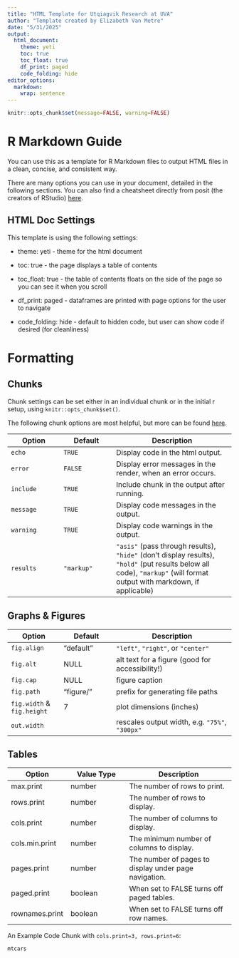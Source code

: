 ```yaml
---
title: "HTML Template for Utqiagvik Research at UVA"
author: "Template created by Elizabeth Van Metre"
date: "5/31/2025"
output: 
  html_document:
    theme: yeti
    toc: true
    toc_float: true
    df_print: paged
    code_folding: hide
editor_options: 
  markdown: 
    wrap: sentence
---
```


```r
knitr::opts_chunk$set(message=FALSE, warning=FALSE)
```

# R Markdown Guide

You can use this as a template for R Markdown files to output HTML files in a clean, concise, and consistent way.

There are many options you can use in your document, detailed in the following sections.
You can also find a cheatsheet directly from posit (the creators of RStudio) [here](https://rstudio.github.io/cheatsheets/html/rmarkdown.html).

## HTML Doc Settings

This template is using the following settings:

-   theme: yeti - theme for the html document

-   toc: true - the page displays a table of contents

-   toc_float: true - the table of contents floats on the side of the page so you can see it when you scroll

-   df_print: paged - dataframes are printed with page options for the user to navigate

-   code_folding: hide - default to hidden code, but user can show code if desired (for cleanliness)

# Formatting

## Chunks

Chunk settings can be set either in an individual chunk or in the initial r setup, using `knitr::opts_chunk$set()`.

The following chunk options are most helpful, but more can be found [here](https://rstudio.github.io/cheatsheets/html/rmarkdown.html#chunk-options).

| Option | Default | Description |
|-----------------|-----------------|--------------------------------------|
| `echo` | `TRUE` | Display code in the html output. |
| `error` | `FALSE` | Display error messages in the render, when an error occurs. |
| `include` | `TRUE` | Include chunk in the output after running. |
| `message` | `TRUE` | Display code messages in the output. |
| `warning` | `TRUE` | Display code warnings in the output. |
| `results` | `"markup"` | `"asis"` (pass through results), `"hide"` (don't display results), `"hold"` (put results below all code), `"markup"` (will format output with markdown, if applicable) |

## Graphs & Figures

| Option | Default | Description |
|-----------------|-----------------|--------------------------------------|
| `fig.align` | "default" | `"left"`, `"right"`, or `"center"` |
| `fig.alt` | NULL | alt text for a figure (good for accessibility!) |
| `fig.cap` | NULL | figure caption |
| `fig.path` | "figure/" | prefix for generating file paths |
| `fig.width` & `fig.height` | 7 | plot dimensions (inches) |
| `out.width` |  | rescales output width, e.g. `"75%"`, `"300px"` |

## Tables

| Option | Value Type | Description |
|-------------------|-------------------|-----------------------------------|
| max.print | number | The number of rows to print. |
| rows.print | number | The number of rows to display. |
| cols.print | number | The number of columns to display. |
| cols.min.print | number | The minimum number of columns to display. |
| pages.print | number | The number of pages to display under page navigation. |
| paged.print | boolean | When set to FALSE turns off paged tables. |
| rownames.print | boolean | When set to FALSE turns off row names. |

An Example Code Chunk with `cols.print=3, rows.print=6`:

```r
mtcars
```
